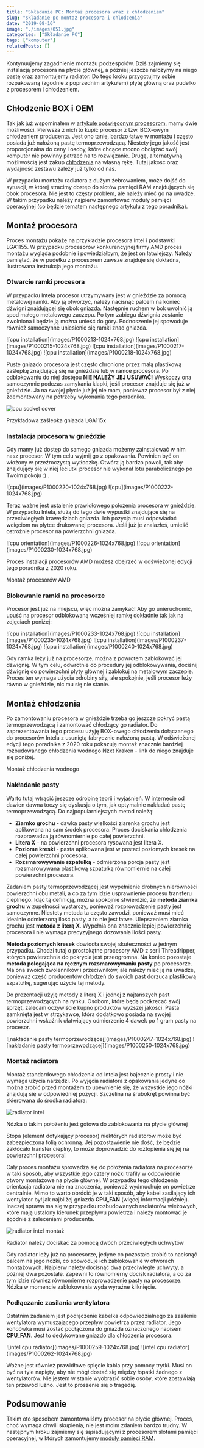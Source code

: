 ```yaml
---
title: "Składanie PC: Montaż procesora wraz z chłodzeniem"
slug: "skladanie-pc-montaz-procesora-i-chlodzenia"
date: "2019-08-16"
image: "./images/051.jpg"
categories: ["Składanie PC"]
tags: ["komputer"]
relatedPosts: []
---
```


Kontynuujemy zagadnienie montażu podzespołów. Dziś zajmiemy się instalacją procesora na płycie głównej, a później jeszcze nałożymy na niego pastę oraz zamontujemy radiator. Do tego kroku przygotujmy sobie rozpakowaną (zgodnie z poprzednim artykułem) płytę główną oraz pudełko z procesorem i chłodzeniem.

## Chłodzenie BOX i OEM

Tak jak już wspominałem w [artykule poświęconym procesorom](/procesory), mamy dwie możliwości. Pierwsza z nich to kupić procesor z tzw. BOX-owym chłodzeniem producenta. Jest ono tanie, bardzo łatwe w montażu i często posiada już nałożoną pastę termoprzewodzącą. Niestety jego jakość jest proporcjonalna do ceny i osoby, które chcące mocno obciążać swój komputer nie powinny patrzeć na to rozwiązanie. Drugą, alternatywną możliwością jest zakup [chłodzenia](/chlodzenie-komputera) na własną rękę. Tutaj jakość oraz wydajność zestawu zależy już tylko od nas.

<WarningBlock>W przypadku montażu radiatora z dużym żebrowaniem, może dojść do sytuacji, w której stracimy dostęp do slotów pamięci RAM znajdujących się obok procesora. Nie jest to częsty problem, ale należy mieć go na uwadze. W takim przypadku należy najpierw zamontować moduły pamięci operacyjnej (co będzie tematem następnego artykułu z tego poradnika).</WarningBlock>

## Montaż procesora

Proces montażu pokażę na przykładzie procesora Intel i podstawki LGA1155. W przypadku procesorów konkurencyjnej firmy AMD proces montażu wygląda podobnie i powiedziałbym, że jest on łatwiejszy. Należy pamiętać, że w pudełku z procesorem zawsze znajduje się dokładna, ilustrowana instrukcja jego montażu.

### Otwarcie ramki procesora

W przypadku Intela procesor utrzymywany jest w gnieździe za pomocą metalowej ramki. Aby ją otworzyć, należy nacisnąć palcem na koniec dźwigni znajdującej się obok gniazda. Następnie ruchem w bok uwolnić ją spod małego metalowego zaczepu. Po tym zabiegu dźwignia zostanie zwolniona i będzie ją można unieść do góry. Podnoszenie jej spowoduje również samoczynne uniesienie się ramki znad gniazda.

<Gallery width='2'>
![cpu installation](images/P1000213-1024x768.jpg)
![cpu installation](images/P1000215-1024x768.jpg)
![cpu installation](images/P1000217-1024x768.jpg)
![cpu installation](images/P1000218-1024x768.jpg)
</Gallery>

Puste gniazdo procesora jest często chronione przez małą plastikową zaślepkę znajdującą się na gnieździe lub w ramce procesora. Po odblokowaniu do niej dostępu **NIE NALEŻY JEJ USUWAĆ!** Wyskoczy ona samoczynnie podczas zamykania klapki, jeśli procesor znajduje się już w gnieździe. Ja na swojej płycie już jej nie mam, ponieważ procesor był z niej zdemontowany na potrzeby wykonania tego poradnika.

![cpu socket cover](images/P1000210-1024x768.jpg)

<ImageDescription>Przykładowa zaślepka gniazda LGA115x</ImageDescription>

<AdSense/>

### Instalacja procesora w gnieździe

Gdy mamy już dostęp do samego gniazda możemy zainstalować w nim nasz procesor. W tym celu wyjmij go z opakowania. Powinien być on włożony w przeźroczystą wytłoczkę. Otwórz ją bardzo powoli, tak aby znajdujący się w niej leciutki procesor nie wykonał lotu parabolicznego po Twoim pokoju :) .

<Gallery>
![cpu](images/P1000220-1024x768.jpg)
![cpu](images/P1000222-1024x768.jpg)
</Gallery>

Teraz ważne jest ustalenie prawidłowego położenia procesora w gnieździe. W przypadku Intela, służą do tego dwie wypustki znajdujące się na przeciwległych krawędziach gniazda. Ich pozycja musi odpowiadać wcięciom na płytce drukowanej procesora. Jeśli już je znalazłeś, umieść ostrożnie procesor na powierzchni gniazda.

<Gallery>
![cpu orientation](images/P1000226-1024x768.jpg)
![cpu orientation](images/P1000230-1024x768.jpg)
</Gallery>

Proces instalacji procesorów AMD możesz obejrzeć w odświeżonej edycji tego poradnika z 2020 roku.

<ActionButton to='/skladanie-pc-2020-montaz-podzespolow-na-plycie-glownej'>Montaż procesorów AMD</ActionButton>

### Blokowanie ramki na procesorze

Procesor jest już na miejscu, więc można zamykać! Aby go unieruchomić, upuść na procesor odblokowaną wcześniej ramkę dokładnie tak jak na zdjęciach poniżej:

<Gallery width='2'>
![cpu installation](images/P1000233-1024x768.jpg)
![cpu installation](images/P1000235-1024x768.jpg)
![cpu installation](images/P1000237-1024x768.jpg)
![cpu installation](images/P1000240-1024x768.jpg)
</Gallery>

Gdy ramka leży już na procesorze, można z powrotem zablokować jej dźwignię. W tym celu, odwrotnie do procedury jej odblokowywania, dociśnij dźwignię do powierzchni płyty głównej i zablokuj na metalowym zaczepie. Proces ten wymaga użycia odrobiny siły, ale spokojnie, jeśli procesor leży równo w gnieździe, nic mu się nie stanie.

## Montaż chłodzenia

Po zamontowaniu procesora w gnieździe trzeba go jeszcze pokryć pastą termoprzewodzącą i zamontować chłodzący go radiator. Do zaprezentowania tego procesu użyję BOX-owego chłodzenia dołączanego do procesorów Intela z usuniętą fabrycznie nałożoną pastą. W odświeżonej edycji tego poradnika z 2020 roku pokazuję montaż znacznie bardziej rozbudowanego chłodzenia wodnego Nzxt Kraken - link do niego znajduje się poniżej.

<ActionButton to='/skladanie-pc-2020-montaz-chlodzenia-wodnego-i-plyty-glownej'>Montaż chłodzenia wodnego</ActionButton>

### Nakładanie pasty

Warto tutaj wtrącić jeszcze odrobinę teorii i wyjaśnień. W internecie od dawien dawna toczy się dyskusja o tym, jak optymalnie nakładać pastę termoprzewodzącą. Do najpopularniejszych metod należą:

- **Ziarnko grochu** - dawka pasty wielkości ziarenka grochu jest aplikowana na sam środek procesora. Proces dociskania chłodzenia rozprowadza ją równomiernie po całej powierzchni.
- **Litera X** - na powierzchni procesora rysowana jest litera X.
- **Poziome kreski** - pasta aplikowana jest w postaci poziomych kresek na całej powierzchni procesora.
- **Rozsmarowywanie szpatułką** - odmierzona porcja pasty jest rozsmarowywana plastikową szpatułką równomiernie na całej powierzchni procesora.

Zadaniem pasty termoprzewodzącej jest wypełnienie drobnych nierówności powierzchni obu metali, a co za tym idzie usprawnienie procesu transferu cieplnego. Idąc tą definicją, można spokojnie stwierdzić, że **metoda ziarnka grochu** w zupełności wystarczy, ponieważ rozprowadzenie pasty jest samoczynne. Niestety metoda ta często zawodzi, ponieważ musi mieć idealnie odmierzoną ilość pasty, a to nie jest łatwe. Ulepszeniem ziarnka grochu jest **metoda z literą X**. Wypełnia ona znacznie lepiej powierzchnię procesora i nie wymaga precyzyjnego dozowania ilości pasty.

**Metoda poziomych kresek** dowiodła swojej skuteczności w jednym przypadku. Chodzi tutaj o prostokątne procesory AMD z serii Threadripper, których powierzchnia do pokrycia jest przeogromna. Na koniec pozostaje **metoda polegająca na ręcznym rozsmarowywaniu pasty** po procesorze. Ma ona swoich zwolenników i przeciwników, ale należy mieć ją na uwadze, ponieważ część producentów chłodzeń do swoich past dorzuca plastikową szpatułkę, sugerując użycie tej metody.

Do prezentacji użyję metody z literą X i jednej z najtańszych past termoprzewodzących na rynku. Osobom, które będą podkręcać swój sprzęt, zalecam oczywiście kupno produktów wyższej jakości. Pasta zamknięta jest w strzykawce, która dodatkowo posiada na swojej powierzchni wskaźnik ułatwiający odmierzenie 4 dawek po 1 gram pasty na procesor.

<Gallery>
![nakładanie pasty termoprzewodzącej](images/P1000247-1024x768.jpg)
![nakładanie pasty termoprzewodzącej](images/P1000250-1024x768.jpg)
</Gallery>

### Montaż radiatora

Montaż standardowego chłodzenia od Intela jest bajecznie prosty i nie wymaga użycia narzędzi. Po wyjęcia radiatora z opakowania jedyne co można zrobić przed montażem to upewnienie się, że wszystkie jego nóżki znajdują się w odpowiedniej pozycji. Szczelina na śrubokręt powinna być skierowana do środka radiatora:

![radiator intel](images/P1000253-1024x768.jpg)

<ImageDescription>Nóżka o takim położeniu jest gotowa do zablokowania na płycie głównej</ImageDescription>

<WarningBlock>Stopa (element dotykający procesor) niektórych radiatorów może być zabezpieczona folią ochronną. Jej pozostawienie nie dość, że będzie zakłócało transfer cieplny, to może doprowadzić do roztopienia się jej na powierzchni procesora!</WarningBlock>

<AdSense/>

Cały proces montażu sprowadza się do położenia radiatora na procesorze w taki sposób, aby wszystkie jego cztery nóżki trafiły w odpowiednie otwory montażowe na płycie głównej. W przypadku tego chłodzenia orientacja radiatora nie ma znaczenia, ponieważ wydmuchuje on powietrze centralnie. Mimo to warto obrócić je w taki sposób, aby kabel zasilający ich wentylator był jak najbliżej gniazda **CPU\_FAN** (więcej informacji później). Inaczej sprawa ma się w przypadku rozbudowanych radiatorów wieżowych, które mają ustalony kierunek przepływu powietrza i należy montować je zgodnie z zaleceniami producenta.

![radiator intel montaż](images/P1000258-1024x768.jpg)

<ImageDescription>Radiator należy dociskać za pomocą dwóch przeciwległych uchwytów</ImageDescription>

Gdy radiator leży już na procesorze, jedyne co pozostało zrobić to nacisnąć palcem na jego nóżki, co spowoduje ich zablokowanie w otworach montażowych. Najpierw należy docisnąć dwa przeciwległe uchwyty, a później dwa pozostałe. Zapewni to równomierny docisk radiatora, a co za tym idzie również równomierne rozprowadzenie pasty na procesorze. Nóżka w momencie zablokowania wyda wyraźne kliknięcie.

### Podłączanie zasilania wentylatora

Ostatnim zadaniem jest podłączenie kabelka odpowiedzialnego za zasilenie wentylatora wymuszającego przepływ powietrza przez radiator. Jego końcówka musi zostać podłączona do gniazda oznaczonego napisem **CPU\_FAN**. Jest to dedykowane gniazdo dla chłodzenia procesora.

<Gallery>
![intel cpu radiator](images/P1000259-1024x768.jpg)
![intel cpu radiator](images/P1000262-1024x768.jpg)
</Gallery>

Ważne jest również prawidłowe spięcie kabla przy pomocy trytki. Musi on być na tyle napięty, aby nie mógł dostać się między łopatki żadnego z wentylatorów. Nie jestem w stanie wyobrazić sobie osoby, które zostawiają ten przewód luźno. Jest to proszenie się o tragedię.

## Podsumowanie

Takim oto sposobem zamontowaliśmy procesor na płycie głównej. Proces, choć wymaga chwili skupienia, nie jest moim zdaniem bardzo trudny. W następnym kroku zajmiemy się sąsiadującymi z procesorem slotami pamięci operacyjnej, w których zamontujemy [moduły pamięci RAM](/pamieci-ram).

<AssemblingPcFooter nextPost='/skladanie-pc-instalujemy-kosci-pamieci-ram'/>

